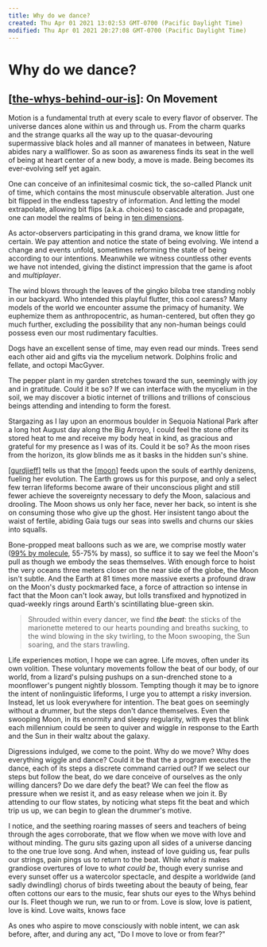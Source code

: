 ```yaml
---
title: Why do we dance?
created: Thu Apr 01 2021 13:02:53 GMT-0700 (Pacific Daylight Time)
modified: Thu Apr 01 2021 20:27:08 GMT-0700 (Pacific Daylight Time)
---
```


# Why do we dance?

## [[the-whys-behind-our-is]]: On Movement

Motion is a fundamental truth at every scale to every flavor of observer. The universe dances alone within us and through us. From the charm quarks and the strange quarks all the way up to the quasar-devouring supermassive black holes and all manner of manatees in between, Nature abides nary a wallflower. So as soon as awareness finds its seat in the well of being at heart center of a new body, a move is made. Being becomes its ever-evolving self yet again.

One can conceive of an infinitesimal cosmic tick, the so-called Planck unit of time, which contains the most minuscule observable alteration. Just one bit flipped in the endless tapestry of information. And letting the model extrapolate, allowing bit flips (a.k.a. choices) to cascade and propagate, one can model the realms of being in [ten dimensions](https://www.tenthdimension.com/).

As actor-observers participating in this grand drama, we know little for certain. We pay attention and notice the state of being evolving. We intend a change and events unfold, sometimes reforming the state of being according to our intentions. Meanwhile we witness countless other events we have not intended, giving the distinct impression that the game is afoot and _multiplayer_.

The wind blows through the leaves of the gingko biloba tree standing nobly in our backyard. Who intended this playful flutter, this cool caress? Many models of the world we encounter assume the primacy of humanity. We euphemize them as anthropocentric, as human-centered, but often they go much further, excluding the possibility that any non-human beings could possess even our most rudimentary faculties.

Dogs have an excellent sense of time, may even read our minds. Trees send each other aid and gifts via the mycelium network. Dolphins frolic and fellate, and octopi MacGyver.

The pepper plant in my garden stretches toward the sun, seemingly with joy and in gratitude. Could it be so? If we can interface with the mycelium in the soil, we may discover a biotic internet of trillions and trillions of conscious beings attending and intending to form the forest.

Stargazing as I lay upon an enormous boulder in Sequoia National Park after a long hot August day along the Big Arroyo, I could feel the stone offer its stored heat to me and receive my body heat in kind, as gracious and grateful for my presence as I was of its. Could it be so? As the moon rises from the horizon, its glow blinds me as it basks in the hidden sun's shine.

[[gurdjieff]] tells us that the [[moon]] feeds upon the souls of earthly denizens, fueling her evolution. The Earth grows us for this purpose, and only a select few terran lifeforms become aware of their unconscious plight and still fewer achieve the sovereignty necessary to defy the Moon, salacious and drooling. The Moon shows us only her face, never her back, so intent is she on consuming those who give up the ghost. Her insistent tango about the waist of fertile, abiding Gaia tugs our seas into swells and churns our skies into squalls.

Bone-propped meat balloons such as we are, we comprise mostly water ([99% by molecule](https://www.pollacklab.org/research), 55-75% by mass), so suffice it to say we feel the Moon's pull as though we embody the seas themselves. With enough force to hoist the very oceans three meters closer on the near side of the globe, the Moon isn't subtle. And the Earth at 81 times more massive exerts a profound draw on the Moon's dusty pockmarked face, a force of attraction so intense in fact that the Moon can't look away, but lolls transfixed and hypnotized in quad-weekly rings around Earth's scintillating blue-green skin.

> Shrouded within every dancer, we find **_the beat_**:
> the sticks of the marionette
> metered to our hearts
> pounding and breaths sucking,
> to the wind blowing in the sky twirling,
> to the Moon swooping, the Sun soaring, and the stars trawling.

Life experiences motion, I hope we can agree. Life moves, often under its own volition. These voluntary movements follow the beat of our body, of our world, from a lizard's pulsing pushups on a sun-drenched stone to a moonflower's pungent nightly blossom. Tempting though it may be to ignore the intent of nonlinguistic lifeforms, I urge you to attempt a risky inversion. Instead, let us look everywhere for intention. The beat goes on seemingly without a drummer, but the steps don't dance themselves. Even the swooping Moon, in its enormity and sleepy regularity, with eyes that blink each millennium could be seen to quiver and wiggle in response to the Earth and the Sun in their waltz about the galaxy.

Digressions indulged, we come to the point. Why do we move? Why does everything wiggle and dance? Could it be that the a program executes the dance, each of its steps a discrete command carried out? If we select our steps but follow the beat, do we dare conceive of ourselves as the only willing dancers? Do we dare defy the beat? We can feel the flow as pressure when we resist it, and as easy release when we join it. By attending to our flow states, by noticing what steps fit the beat and which trip us up, we can begin to glean the drummer's motive.

I notice, and the seething roaring masses of seers and teachers of being through the ages corroborate, that we flow when we move with love and without minding. The guru sits gazing upon all sides of a universe dancing to the one true love song. And when, instead of love guiding us, fear pulls our strings, pain pings us to return to the beat. While _what is_ makes grandiose overtures of love to _what could be_, though every sunrise and every sunset offer us a watercolor spectacle, and despite a worldwide (and sadly dwindling) chorus of birds tweeting about the beauty of being, fear often cottons our ears to the music, fear shuts our eyes to the Whys behind our Is. Fleet though we run, we run to or from. Love is slow, love is patient, love is kind. Love waits, knows face

As ones who aspire to move consciously with noble intent, we can ask before, after, and during any act, "Do I move to love or from fear?"

[//begin]: # "Autogenerated link references for markdown compatibility"
[the-whys-behind-our-is]: the-whys-behind-our-is "The Whys Behind our Is"
[gurdjieff]: gurdjieff "G.I. Gurdjieff"
[moon]: moon "Moon"
[//end]: # "Autogenerated link references"

